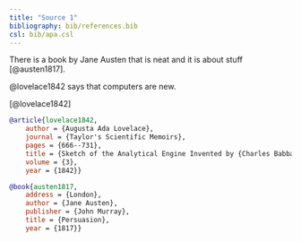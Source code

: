 ```yaml
---
title: "Source 1"
bibliography: bib/references.bib
csl: bib/apa.csl
---
```


There is a book by Jane Austen that is neat and it is about stuff [@austen1817].

@lovelace1842 says that computers are new.

[@lovelace1842]

```bib
@article{lovelace1842,
	author = {Augusta Ada Lovelace},
	journal = {Taylor's Scientific Memoirs},
	pages = {666--731},
	title = {Sketch of the Analytical Engine Invented by {Charles Babbage}, by {LF Menabrea}, Officer of the Military Engineers, with Notes Upon the Memoir by the Translator},
	volume = {3},
	year = {1842}}

@book{austen1817,
	address = {London},
	author = {Jane Austen},
	publisher = {John Murray},
	title = {Persuasion},
	year = {1817}}

```